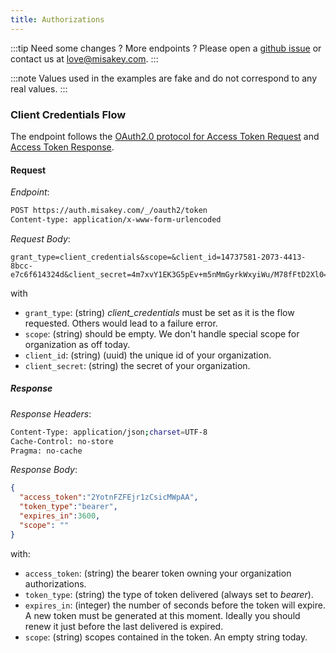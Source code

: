```yaml
---
title: Authorizations
---
```


:::tip
Need some changes ? More endpoints ? Please open a [github issue](https://github.com/misakey/backend) or contact us at [love@misakey.com](mailto:love@misakey.com).
:::

:::note
Values used in the examples are fake and do not correspond to any real values.
:::

### Client Credentials Flow

The endpoint follows the [OAuth2.0 protocol for Access Token Request](https://tools.ietf.org/html/rfc6749#section-4.4.2) and
 [Access Token Response](https://tools.ietf.org/html/rfc6749#section-4.4.3).

#### Request

_Endpoint_:
```bash
POST https://auth.misakey.com/_/oauth2/token
Content-type: application/x-www-form-urlencoded
```

_Request Body_:
```
grant_type=client_credentials&scope=&client_id=14737581-2073-4413-8bcc-e7c6f614324d&client_secret=4m7xvY1EK3G5pEv+m5nMmGyrkWxyiWu/M78fFtD2Xl0=
```
with
- `grant_type`: (string) _client_credentials_ must be set as it is the flow requested. Others would lead to a failure error.
- `scope`: (string) should be empty. We don't handle special scope for organization as off today.
- `client_id`: (string) (uuid) the unique id of your organization.
- `client_secret`: (string) the secret of your organization.

##### Response

_Response Headers_:
```bash
Content-Type: application/json;charset=UTF-8
Cache-Control: no-store
Pragma: no-cache
```

_Response Body_:
```json
{
  "access_token":"2YotnFZFEjr1zCsicMWpAA",
  "token_type":"bearer",
  "expires_in":3600,
  "scope": ""
}
```

with:
- `access_token`: (string) the bearer token owning your organization authorizations.
- `token_type`: (string) the type of token delivered (always set to _bearer_).
- `expires_in`: (integer) the number of seconds before the token will expire. A new token must be generated at this moment. Ideally you should renew it just before the last delivered is expired.
- `scope`: (string) scopes contained in the token. An empty string today.